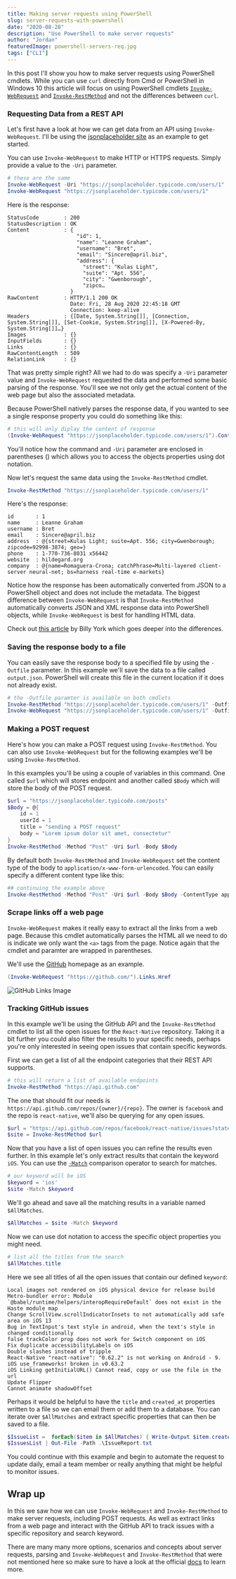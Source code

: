 ```yaml
---
title: Making server requests using PowerShell
slug: server-requests-with-powershell
date: "2020-08-28"
description: "Use PowerShell to make server requests"
author: "Jordan"
featuredImage: powershell-servers-req.jpg
tags: ["CLI"]
---
```


In this post I'll show you how to make server requests using PowerShell cmdlets. While you can use `curl` directly from Cmd or PowerShell in 
Windows 10 this article will focus on using PowerShell cmdlets [`Invoke-WebRequest`](https://docs.microsoft.com/en-us/powershell/module/Microsoft.PowerShell.Utility/Invoke-WebRequest?view=powershell-7#examples) 
and [`Invoke-RestMethod`](https://docs.microsoft.com/en-us/powershell/module/microsoft.powershell.utility/invoke-restmethod?view=powershell-7) and not the 
differences between `curl`. 

### Requesting Data from a REST API

Let's first have a look at how we can get data from an API using `Invoke-WebRequest`. I'll be using 
the [jsonplaceholder site](https://jsonplaceholder.typicode.com/) as an example to get started.

You can use `Invoke-WebRequest` to make HTTP or HTTPS requests. Simply provide a value to the `-Uri` parameter. 
```powershell
# these are the same 
Invoke-WebRequest -Uri "https://jsonplaceholder.typicode.com/users/1"
Invoke-WebRequest "https://jsonplaceholder.typicode.com/users/1"
```
Here is the response:

```
StatusCode        : 200
StatusDescription : OK
Content           : {
                      "id": 1,
                      "name": "Leanne Graham",
                      "username": "Bret",
                      "email": "Sincere@april.biz",
                      "address": {
                        "street": "Kulas Light",
                        "suite": "Apt. 556",
                        "city": "Gwenborough",
                        "zipco…
                    }
RawContent        : HTTP/1.1 200 OK
                    Date: Fri, 28 Aug 2020 22:45:18 GMT
                    Connection: keep-alive
Headers           : {[Date, System.String[]], [Connection, System.String[]], [Set-Cookie, System.String[]], [X-Powered-By, System.String[]]…}
Images            : {}
InputFields       : {}
Links             : {}
RawContentLength  : 509
RelationLink      : {}
```
That was pretty simple right? All we had to do was specify a `-Uri` parameter value and `Invoke-WebRequest` requested the data and performed some
basic parsing of the response. You'll see we not only get the actual content of the web page but also the associated metadata. 

Because PowerShell natively parses the response data, if you wanted to see a single response property you could do something like this:

```powershell
# this will only diplay the content of response
(Invoke-WebRequest "https://jsonplaceholder.typicode.com/users/1").Content
```
You'll notice how the command and `-Uri` parameter are enclosed in parentheses () which allows you to access the objects properties 
using dot notation. 

Now let's request the same data using the `Invoke-RestMethod` cmdlet. 

```powershell
Invoke-RestMethod "https://jsonplaceholder.typicode.com/users/1"
```
Here's the response:

```
id       : 1
name     : Leanne Graham
username : Bret
email    : Sincere@april.biz
address  : @{street=Kulas Light; suite=Apt. 556; city=Gwenborough; zipcode=92998-3874; geo=}
phone    : 1-770-736-8031 x56442
website  : hildegard.org
company  : @{name=Romaguera-Crona; catchPhrase=Multi-layered client-server neural-net; bs=harness real-time e-markets}
```
Notice how the response has been automatically converted from JSON to a PowerShell object and does not include the metadata. 
The biggest difference between `Invoke-WebRequest` is that `Invoke-RestMethod` automatically converts JSON and XML response data into PowerShell objects, while `Invoke-WebRequest` 
is best for handling HTML data. 

Check out [this article](https://www.systemcenterautomation.com/2018/05/invoke-restmethod-vs-invoke-webrequest/) by Billy York which goes deeper into the differences. 


### Saving the response body to a file

You can easily save the response body to a specified file by using the `-Outfile` parameter. In this example we'll save the data to a file
called `output.json`.  PowerShell will create this file in the current location if it does not already exist. 

```powershell
# the -Outfile paramter is available on both cmdlets
Invoke-RestMethod "https://jsonplaceholder.typicode.com/users/1" -Outfile output.json
Invoke-WebRequest "https://jsonplaceholder.typicode.com/users/1" -Outfile output.json
```

### Making a POST request 

Here's how you can make a POST request using `Invoke-RestMethod`. You can also use `Invoke-WebRequest` but for the following examples we'll 
be using `Invoke-RestMethod`. 

In this examples you'll be using a couple of variables in this command. One called `$url` which will stores endpoint and another called `$Body` which 
will store the body of the POST request. 

```powershell
$url = "https://jsonplaceholder.typicode.com/posts"
$Body = @{
    id = 1
    userId = 1
    title = "sending a POST request"
    body = "Lorem ipsum dolor sit amet, consectetur"
}
Invoke-RestMethod -Method "Post" -Uri $url -Body $Body
```

By default both `Invoke-RestMethod` and `Invoke-WebRequest` set the content type of the body to `application/x-www-form-urlencoded`. You can 
easily specify a different content type like this:

```powershell
## continuing the example above
Invoke-RestMethod -Method "Post" -Uri $url -Body $Body -ContentType application/json
```
### Scrape links off a web page

`Invoke-WebRequest` makes it really easy to extract all the links from a web page. Because this cmdlet automatically parses the HTML all we need 
to do is indicate we only want the `<a>` tags from the page. Notice again that the cmdlet and paramter are wrapped in parentheses. 

We'll use the [GitHub](https://github.com/) homepage as an example. 

```powershell
(Invoke-WebRequest "https://github.com/").Links.Href
```

![GitHub Links Image](links.jpg)

### Tracking GitHub issues 

In this example we'll be using the GitHub API and the `Invoke-RestMethod` cmdlet to list all the open issues for the `React-Native` repository. Taking it a bit further
you could also filter the results to your specific needs, perhaps you're only interested in seeing open issues that contain specific keywords.  

First we can get a list of all the endpoint categories that their REST API supports. 

```powershell
# this will return a list of available endpoints
Invoke-RestMethod "https://api.github.com"
```
The one that should fit our needs is `https://api.github.com/repos/{owner}/{repo}`. The owner is `facebook` and the repo is `react-native`, 
we'll also be querying for any open issues.  

```powershell
$url = "https://api.github.com/repos/facebook/react-native/issues?state=open"
$site = Invoke-RestMethod $url
```
Now that you have a list of open issues you can refine the results even further. In this example let's only extract results that
contain the keyword `iOS`. You can use the [`-Match`](https://docs.microsoft.com/en-us/powershell/module/microsoft.powershell.core/about/about_comparison_operators?view=powershell-7) comparison operator
to search for matches. 

```powershell
# our keyword will be iOS
$keyword = 'ios'
$site -Match $keyword
```
We'll go ahead and save all the matching results in a variable named `$AllMatches`.

```powershell
$AllMatches = $site -Match $keyword
```
Now we can use dot notation to access the specific object properties you might need. 

```powershell
# list all the titles from the search
$AllMatches.title
```
Here we see all titles of all the open issues that contain our defined `keyword`:
```
Local images not rendered on iOS physical device for release build
Metro-bundler error: Module `@babel/runtime/helpers/interopRequireDefault` does not exist in the Haste module map
Change ScrollView.scrollIndicatorInsets to not automatically add safe area on iOS 13
Bug in TextInput's text style in android, when the text's style in changed conditionally
false trackColor prop does not work for Switch component on iOS
Fix duplicate accessibilityLabels on iOS
Double slashes instead of tripple
React-Native "react-native": "0.62.2" is not working on Android - 9.
iOS use_frameworks! broken in v0.63.2
iOS Linking getInitialURL() Cannot read, copy or use the file in the url
Update Flipper
Cannot animate shadowOffset
```
Perhaps it would be helpful to have the `title` and `created_at` properties written to a file so we can email them or add them to 
a database. You can iterate over `$AllMatches` and extract specific properties that can then be saved to a file. 

```powershell
$IssueList =  forEach($item in $AllMatches) { Write-Output $item.created_at, $item.title}
$IssuesList | Out-File -Path .\IssueReport.txt
```
You could continue with this example and begin to automate the request to update daily, email a team member or really anything that might 
be helpful to monitor issues. 

## Wrap up

In this we saw how we can use `Invoke-WebRequest` and `Invoke-RestMethod` to make server requests, including POST requests. As well as 
extract links from a web page and interact with the GitHub API to track issues with a specific repository and search keyword. 

There are many many more options, scenarios and concepts about server requests, parsing and `Invoke-WebRequest` and `Invoke-RestMethod` that 
were not mentioned here so make sure to have a look at the official [docs](https://docs.microsoft.com/en-us/powershell/module/microsoft.powershell.utility/invoke-webrequest?view=powershell-5.1) 
to learn more.  

